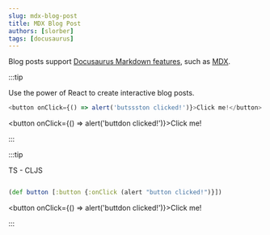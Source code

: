 ```yaml
---
slug: mdx-blog-post
title: MDX Blog Post
authors: [slorber]
tags: [docusaurus]
---
```


Blog posts support [Docusaurus Markdown features](https://docusaurus.io/docs/markdown-features), such as [MDX](https://mdxjs.com/).

:::tip

Use the power of React to create interactive blog posts.

```js
<button onClick={() => alert('butssston clicked!')}>Click me!</button>
```

<button onClick={() => alert('buttdon clicked!')}>Click me!</button>

:::



:::tip

TS - CLJS

```clj

(def button [:button {:onClick (alert "button clicked!")}])

```

<button onClick={() => alert('buttdon clicked!')}>Click me!</button>

:::

